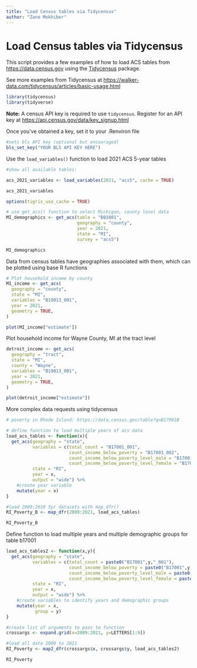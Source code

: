```yaml
---
title: "Load Census tables via Tidycensus"
author: "Zane Mokhiber"
---
```


# Load Census tables via Tidycensus

This script provides a few examples of how to load ACS tables from <https://data.census.gov> using the [Tidycensus](https://walker-data.com/tidycensus/index.html) package.

See more examples from Tidycensus at <https://walker-data.com/tidycensus/articles/basic-usage.html>

```r
library(tidycensus)
library(tidyverse)
```

**Note:** A census API key is required to use `tidycensus`. Register for an API key at <https://api.census.gov/data/key_signup.html>

Once you've obtained a key, set it to your .Renviron file

```r

#sets bls API key (optional but encouraged)
bls_set_key("YOUR BLS API KEY HERE")
```

Use the `load_variables()` function to load 2021 ACS 5-year tables

```r
#show all available tables:

acs_2021_variables <- load_variables(2021, "acs5", cache = TRUE)

acs_2021_variables
```

```r

options(tigris_use_cache = TRUE)

# use get_acs() function to select Michigan, county level data
MI_demographics <- get_acs(table = "B01001",
                           geography = "county",
                           year = 2021,
                           state = "MI",
                           survey = "acs5")

MI_demographics

```

Data from census tables have geographies associated with them, which can be plotted using base R functions

```r

# Plot household income by county
MI_income <- get_acs(
  geography = "county", 
  state = "MI",
  variables = "B19013_001",
  year = 2021,
  geometry = TRUE,
)

plot(MI_income["estimate"])

```

Plot household income for Wayne County, MI at the tract level

```r

detroit_income <- get_acs(
  geography = "tract", 
  state = "MI",
  county = "Wayne",
  variables = "B19013_001",
  year = 2021,
  geometry = TRUE,
)

plot(detroit_income["estimate"])

```

More complex data requests using tidycensus

```r

# poverty in Rhode Island: https://data.census.gov/table?q=B17001B

# define function to load multiple years of acs data
load_acs_tables <- function(x){
  get_acs(geography = "state", 
          variables = c(total_count = "B17001_001",  
                        count_income_below_poverty = "B17001_002",  
                        count_income_below_poverty_level_male = "B17001_003",  
                        count_income_below_poverty_level_female = "B17001_017"), 
          state = "RI", 
          year = x, 
          output = "wide") %>% 
    #create year variable
    mutate(year = x)
}

#load 2009:2018 5yr datasets with map_dfr()
RI_Poverty_B <- map_dfr(2009:2021, load_acs_tables)

RI_Poverty_B

```

Define function to load multiple years and multiple demographic groups for table b17001

```r

load_acs_tables2 <- function(x,y){
  get_acs(geography = "state", 
          variables = c(total_count = paste0("B17001",y,"_001"),  
                        count_income_below_poverty = paste0("B17001",y,"_002"),  
                        count_income_below_poverty_level_male = paste0("B17001",y,"_003"),  
                        count_income_below_poverty_level_female = paste0("B17001",y,"_017")), 
          state = "RI", 
          year = x, 
          output = "wide") %>% 
    #create variables to identify years and demographic groups
    mutate(year = x,
           group = y)
}

#create list of arguments to pass to function
crossargs <- expand.grid(x=2009:2021, y=LETTERS[1:9])

#load all data 2009 to 2021
RI_Poverty <- map2_dfr(crossargs$x, crossargs$y, load_acs_tables2)

RI_Poverty

```
